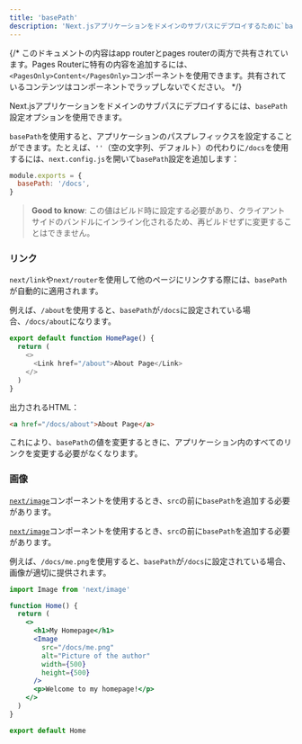 ```yaml
---
title: 'basePath'
description: 'Next.jsアプリケーションをドメインのサブパスにデプロイするために`basePath`を使用します。'
---
```


{/* このドキュメントの内容はapp routerとpages routerの両方で共有されています。Pages Routerに特有の内容を追加するには、`<PagesOnly>Content</PagesOnly>`コンポーネントを使用できます。共有されているコンテンツはコンポーネントでラップしないでください。 */}

Next.jsアプリケーションをドメインのサブパスにデプロイするには、`basePath`設定オプションを使用できます。

`basePath`を使用すると、アプリケーションのパスプレフィックスを設定することができます。たとえば、`''`（空の文字列、デフォルト）の代わりに`/docs`を使用するには、`next.config.js`を開いて`basePath`設定を追加します：

```js filename="next.config.js"
module.exports = {
  basePath: '/docs',
}
```

> **Good to know**: この値はビルド時に設定する必要があり、クライアントサイドのバンドルにインライン化されるため、再ビルドせずに変更することはできません。

### リンク

`next/link`や`next/router`を使用して他のページにリンクする際には、`basePath`が自動的に適用されます。

例えば、`/about`を使用すると、`basePath`が`/docs`に設定されている場合、`/docs/about`になります。

```js
export default function HomePage() {
  return (
    <>
      <Link href="/about">About Page</Link>
    </>
  )
}
```

出力されるHTML：

```html
<a href="/docs/about">About Page</a>
```

これにより、`basePath`の値を変更するときに、アプリケーション内のすべてのリンクを変更する必要がなくなります。

### 画像

<AppOnly>

[`next/image`](/docs/app/api-reference/components/image)コンポーネントを使用するとき、`src`の前に`basePath`を追加する必要があります。

</AppOnly>

<PagesOnly>

[`next/image`](/docs/pages/api-reference/components/image)コンポーネントを使用するとき、`src`の前に`basePath`を追加する必要があります。

</PagesOnly>

例えば、`/docs/me.png`を使用すると、`basePath`が`/docs`に設定されている場合、画像が適切に提供されます。

```jsx
import Image from 'next/image'

function Home() {
  return (
    <>
      <h1>My Homepage</h1>
      <Image
        src="/docs/me.png"
        alt="Picture of the author"
        width={500}
        height={500}
      />
      <p>Welcome to my homepage!</p>
    </>
  )
}

export default Home
```